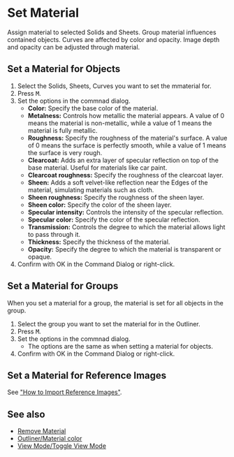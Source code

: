 
# Set Material

<Reference shortcut="M" command="Set Material" button="" />

Assign material to selected Solids and Sheets. Group material influences contained objects. Curves are affected by color and opacity. Image depth and opacity can be adjusted through material.

## Set a Material for Objects

1. Select the Solids, Sheets, Curves you want to set the mmaterial for.
2. Press <kbd>M</kbd>.
3. Set the options in the commnad dialog.
    - **Color:** Specify the base color of the material.
    - **Metalness:** Controls how metallic the material appears. A value of 0 means the material is non-metallic, while a value of 1 means the material is fully metallic.
    - **Roughness:** Specify the roughness of the material's surface. A value of 0 means the surface is perfectly smooth, while a value of 1 means the surface is very rough.
    - **Clearcoat:** Adds an extra layer of specular reflection on top of the base material. Useful for materials like car paint.
    - **Clearcoat roughness:** Specify the roughness of the clearcoat layer.
    - **Sheen:** Adds a soft velvet-like reflection near the Edges of the material, simulating materials such as cloth.
    - **Sheen roughness:** Specify the roughness of the sheen layer.
    - **Sheen color:** Specify the color of the sheen layer.
    - **Specular intensity:** Controls the intensity of the specular reflection.
    - **Specular color:** Specify the color of the specular reflection.
    - **Transmission:** Controls the degree to which the material allows light to pass through it.
    - **Thickness:** Specify the thickness of the material.
    - **Opacity:** Specify the degree to which the material is transparent or opaque.
4. Confirm with OK in the Command Dialog or right-click.

## Set a Material for Groups

When you set a material for a group, the material is set for all objects in the group.

1. Select the group you want to set the material for in the Outliner.
2. Press <kbd>M</kbd>.
3. Set the options in the commnad dialog.
    - The options are the same as when setting a material for objects.
4. Confirm with OK in the Command Dialog or right-click.

## Set a Material for Reference Images

See ["How to Import Reference Images"](../start/importing-reference-images).

## See also
- [Remove Material](./remove-material)
- [Outliner/Material color](../plasticity-essentials/outliner#material-color)
- [View Mode/Toggle View Mode](../plasticity-essentials/view-mode#toggle-view-mode)









